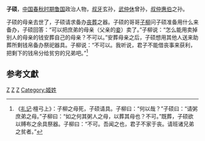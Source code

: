 {{Infobox 先秦人物
|名称= 子硕
|名= 子硕
|氏= 叔仲氏
|官位= [[鲁国|鲁国]]大夫 
|谥号= 
|国家= [[鲁国|鲁国]]
|姓=[[姬姓|姬姓]]
|父= [[叔仲皮|叔仲皮]]
|太子= 
}}
'''子硕'''，[[中国|中国]][[春秋时期|春秋时期]][[鲁国|鲁国]]政治人物，[[叔牙|叔牙]]玄孙，[[武仲休|武仲休]]曾孙，[[叔仲惠伯|叔仲惠伯]]之孙。

子硕的母亲去世了，子硕请求备办[[丧葬|丧葬]]之器。子硕的哥哥[[子柳|子柳]]问子硕准备用什么来备办，子硕回答：“可以把庶弟的母亲（父亲的[[妾|妾]]）卖了。”子柳说：“怎么能用卖掉别人的母亲的钱安葬自己的母亲？不可以。”安葬母亲之后，子硕想用其他人送来助葬所剩钱帛备办祭祀器具。子柳说：“不可以。我听说，君子不能借丧事来获利，把剩下的钱帛分给贫穷的兄弟吧。”<ref>《[[礼记|礼记]]·檀弓上》：子柳之母死，子硕请具。子柳曰：“何以哉？”子硕曰：“请粥庶弟之母。”子柳曰：“如之何其粥人之母，以葬其母也？不可。”既葬，子硕欲以赙布之余具祭器。子柳曰：“不可。吾闻之也，君子不家于丧。请班诸兄弟之贫者。”</ref>

==参考文獻==
{{reflist}}

[[Category:春秋人|Z]]
[[Category:春秋战国政治人物|Z]]
[[Category:鲁国大夫|Z]]
[[Category:姬姓|Category:姬姓]]